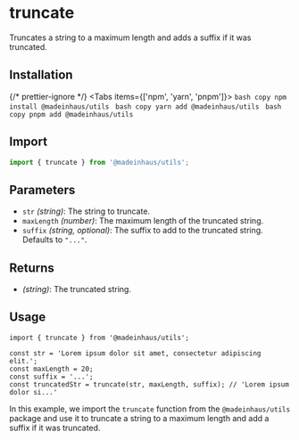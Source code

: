 # truncate

Truncates a string to a maximum length and adds a suffix if it was truncated.

## Installation


{/* prettier-ignore */}
<Tabs items={['npm', 'yarn', 'pnpm']}>
    <Tab>
        ```bash copy
        npm install @madeinhaus/utils
        ```
    </Tab>
    <Tab>
        ```bash copy
        yarn add @madeinhaus/utils
        ```
    </Tab>
    <Tab>
        ```bash copy
        pnpm add @madeinhaus/utils
        ```
    </Tab>
</Tabs>

## Import

```js copy
import { truncate } from '@madeinhaus/utils';
```

## Parameters

- `str` _(string)_: The string to truncate.
- `maxLength` _(number)_: The maximum length of the truncated string.
- `suffix` _(string, optional)_: The suffix to add to the truncated string. Defaults to `"..."`.

## Returns

- _(string)_: The truncated string.

## Usage

```tsx copy showLineNumbers
import { truncate } from '@madeinhaus/utils';

const str = 'Lorem ipsum dolor sit amet, consectetur adipiscing elit.';
const maxLength = 20;
const suffix = '...';
const truncatedStr = truncate(str, maxLength, suffix); // 'Lorem ipsum dolor si...'
```

In this example, we import the `truncate` function from the `@madeinhaus/utils` package and use it to truncate a string to a maximum length and add a suffix if it was truncated.